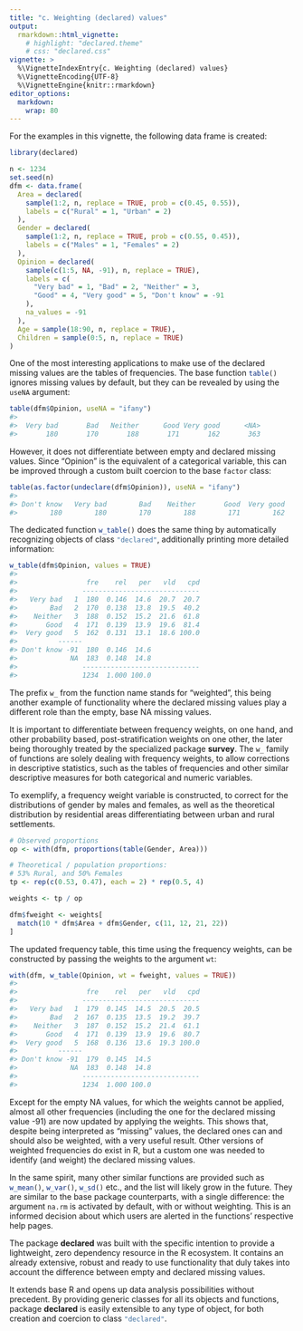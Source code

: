 ```yaml
---
title: "c. Weighting (declared) values"
output:
  rmarkdown::html_vignette:
    # highlight: "declared.theme"
    # css: "declared.css"
vignette: >
  %\VignetteIndexEntry{c. Weighting (declared) values}
  %\VignetteEncoding{UTF-8}
  %\VignetteEngine{knitr::rmarkdown}
editor_options:
  markdown:
    wrap: 80
---
```





For the examples in this vignette, the following data frame is created:


``` r
library(declared)

n <- 1234
set.seed(n)
dfm <- data.frame(
  Area = declared(
    sample(1:2, n, replace = TRUE, prob = c(0.45, 0.55)),
    labels = c("Rural" = 1, "Urban" = 2)
  ),
  Gender = declared(
    sample(1:2, n, replace = TRUE, prob = c(0.55, 0.45)),
    labels = c("Males" = 1, "Females" = 2)
  ),
  Opinion = declared(
    sample(c(1:5, NA, -91), n, replace = TRUE),
    labels = c(
      "Very bad" = 1, "Bad" = 2, "Neither" = 3,
      "Good" = 4, "Very good" = 5, "Don't know" = -91
    ),
    na_values = -91
  ),
  Age = sample(18:90, n, replace = TRUE),
  Children = sample(0:5, n, replace = TRUE)
)
```

One of the most interesting applications to make use of the declared missing
values are the tables of frequencies. The base function `table()`{.R} ignores
missing values by default, but they can be revealed by using the `useNA`{.R}
argument:


``` r
table(dfm$Opinion, useNA = "ifany")
#>
#>  Very bad       Bad   Neither      Good Very good      <NA>
#>       180       170       188       171       162       363
```

However, it does not differentiate between empty and declared missing values.
Since "Opinion" is the equivalent of a categorical variable, this can be
improved through a custom built coercion to the base `factor`{.R} class:


``` r
table(as.factor(undeclare(dfm$Opinion)), useNA = "ifany")
#>
#> Don't know   Very bad        Bad    Neither       Good  Very good       <NA>
#>        180        180        170        188        171        162        183
```

The dedicated function `w_table()`{.R} does the same thing by automatically
recognizing objects of class `"declared"`{.R}, additionally printing more
detailed information:


``` r
w_table(dfm$Opinion, values = TRUE)
#>
#>                 fre    rel   per   vld   cpd
#>                -----------------------------
#>   Very bad   1  180  0.146  14.6  20.7  20.7
#>        Bad   2  170  0.138  13.8  19.5  40.2
#>    Neither   3  188  0.152  15.2  21.6  61.8
#>       Good   4  171  0.139  13.9  19.6  81.4
#>  Very good   5  162  0.131  13.1  18.6 100.0
#>          ------
#> Don't know -91  180  0.146  14.6
#>             NA  183  0.148  14.8
#>                -----------------------------
#>                1234  1.000 100.0
```

The prefix `w_`{.R} from the function name stands for "weighted", this being
another example of functionality where the declared missing values play a
different role than the empty, base NA missing values.

It is important to differentiate between frequency weights, on one hand, and
other probability based, post-stratification weights on one other, the later
being thoroughly treated by the specialized package **survey**. The `w_`{.R}
family of functions are solely dealing with frequency weights, to allow
corrections in descriptive statistics, such as the tables of frequencies and
other similar descriptive measures for both categorical and numeric variables.

To exemplify, a frequency weight variable is constructed, to correct for the
distributions of gender by males and females, as well as the theoretical
distribution by residential areas differentiating between urban and rural
settlements.


``` r
# Observed proportions
op <- with(dfm, proportions(table(Gender, Area)))

# Theoretical / population proportions:
# 53% Rural, and 50% Females
tp <- rep(c(0.53, 0.47), each = 2) * rep(0.5, 4)

weights <- tp / op

dfm$fweight <- weights[
  match(10 * dfm$Area + dfm$Gender, c(11, 12, 21, 22))
]
```

The updated frequency table, this time using the frequency weights, can be
constructed by passing the weights to the argument `wt`{.R}:


``` r
with(dfm, w_table(Opinion, wt = fweight, values = TRUE))
#>
#>                 fre    rel   per   vld   cpd
#>                -----------------------------
#>   Very bad   1  179  0.145  14.5  20.5  20.5
#>        Bad   2  167  0.135  13.5  19.2  39.7
#>    Neither   3  187  0.152  15.2  21.4  61.1
#>       Good   4  171  0.139  13.9  19.6  80.7
#>  Very good   5  168  0.136  13.6  19.3 100.0
#>          ------
#> Don't know -91  179  0.145  14.5
#>             NA  183  0.148  14.8
#>                -----------------------------
#>                1234  1.000 100.0
```

Except for the empty NA values, for which the weights cannot be applied, almost
all other frequencies (including the one for the declared missing value -91) are
now updated by applying the weights. This shows that, despite being interpreted
as "missing" values, the declared ones can and should also be weighted, with a
very useful result. Other versions of weighted frequencies do exist in R, but a
custom one was needed to identify (and weight) the declared missing values.

In the same spirit, many other similar functions are provided such as
`w_mean()`{.R}, `w_var()`{.R}, `w_sd()`{.R} etc., and the list will likely grow
in the future. They are similar to the base package counterparts, with a single
difference: the argument `na.rm` is activated by default, with or without
weighting. This is an informed decision about which users are alerted in the
functions' respective help pages.

The package **declared** was built with the specific intention to provide a
lightweight, zero dependency resource in the R ecosystem. It contains an already
extensive, robust and ready to use functionality that duly takes into account
the difference between empty and declared missing values.

It extends base R and opens up data analysis possibilities without precedent. By
providing generic classes for all its objects and functions, package
**declared** is easily extensible to any type of object, for both creation and
coercion to class `"declared"`{.R}.
